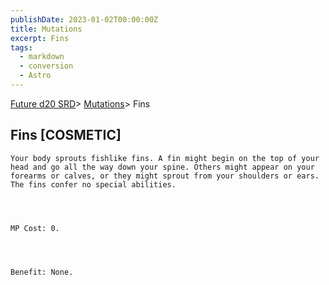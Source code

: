 ```yaml
---
publishDate: 2023-01-02T00:00:00Z
title: Mutations
excerpt: Fins
tags:
  - markdown
  - conversion
  - Astro
---
```







[Future d20 SRD](/#futureD20)> [Mutations](future-d20-srd-mutations-index)> Fins
    




## Fins [COSMETIC]
   



    Your body sprouts fishlike fins. A fin might begin on the top of your head and go all the way down your spine. Others might appear on your forearms or calves, or they might sprout from your shoulders or ears. The fins confer no special abilities.
   



    MP Cost: 0.
   



    Benefit: None.
   





